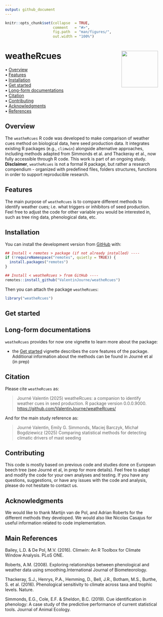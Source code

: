 ```yaml
---
output: github_document
---
```


<!-- README.md is generated from README.Rmd. Please edit that file -->


```r
knitr::opts_chunk$set(collapse  = TRUE,
                      comment   = "#>",
                      fig.path  = "man/figures/",
                      out.width = "100%")
```



weatheRcues <img src="man/figures/icon.jpeg" align="right" style="float:right; height:120px;"/>
=========================================================

<!-- badges: start -->
<!-- badges: end -->



<p align="left">
  • <a href="#overview">Overview</a><br>
  • <a href="#features">Features</a><br>
  • <a href="#installation">Installation</a><br>
  • <a href="#get-started">Get started</a><br>
  • <a href="#long-form-documentations">Long-form documentations</a><br>
  • <a href="#citation">Citation</a><br>
  • <a href="#contributing">Contributing</a><br>
  • <a href="#acknowledgments">Acknowledgments</a><br>
  • <a href="#references">References</a>
</p>



## Overview

The `weatheRcues` R code was developed to make comparison of weather cues method on biological data, here seed production data. It integrates existing R packages (e.g., `climwin`) alongside alternative approaches, including methods adapted from Simmonds et al. and Thackeray et al., now fully accessible through R code.
This work is part of an ongoing study. 
**Disclaimer**, `weatheRcues` is not a formal R package, but rather a research compendium - organized with predefined files, folders structures, functions in order to support reproducible research. 


## Features

The main purpose of `weatheRcues` is to compare different methods to identify weather cues; i.e. what triggers or inhibitors of seed production. Feel free to adjust the code for other variable you would be interested in, such as tree ring data, phenological data, etc.


## Installation

You can install the development version from [GitHub](https://github.com/) with:

```r
## Install < remotes > package (if not already installed) ----
if (!requireNamespace("remotes", quietly = TRUE)) {
  install.packages("remotes")
}

## Install < weatheRcues > from GitHub ----
remotes::install_github("ValentinJourne/weatheRcues")
```

Then you can attach the package `weatheRcues`:

```r
library("weatheRcues")
```



## Get started

 



## Long-form documentations

`weatheRcues` provides for now one vignette to learn more about the package:

- the [Get started](https://ValentinJourne.github.io/weatheRcues/articles/weatheRcues.html)
vignette describes the core features of the package. Additional information about the methods can be found in Journé et al (in prep)



## Citation

Please cite `weatheRcues` as: 

> Journé Valentin (2025) weatheRcues: a companion to identify weather cues in seed production. R package version 0.0.0.9000. 
<https://github.com/ValentinJourne/weatheRcues/>

And for the main study reference as: 

> Journé Valentin, Emily G. Simmonds, Maciej Barczyk, Michał Bogdziewicz (2025) Comparing statistical methods for detecting climatic drivers of mast seeding

## Contributing

This code is mostly based on previous code and studies done on European beech tree (see Journé et al, in prep for more details). Feel free to adapt and modify the code for your own analyses and testing. If you have any questions, suggestions, or have any issues with the code and analysis, please do not hesitate to contact us.

## Acknowledgments

We would like to thank Martijn van de Pol, and Adrian Roberts for the different methods they developed. We would also like Nicolas Casajus for useful information related to code implementation. 

## Main References

Bailey, L.D. & De Pol, M.V. (2016). Climwin: An R Toolbox for Climate Window Analysis. PLoS ONE.

Roberts, A.M. (2008). Exploring relationships between phenological and weather data using smoothing.International Journal of Biometeorology. 

Thackeray, S.J., Henrys, P.A., Hemming, D., Bell, J.R., Botham, M.S., Burthe, S. et al. (2016). Phenological sensitivity to climate across taxa and trophic levels. Nature.

Simmonds, E.G., Cole, E.F. & Sheldon, B.C. (2019). Cue identification in phenology: A case study of the predictive performance of current statistical tools. Journal of Animal Ecology.
